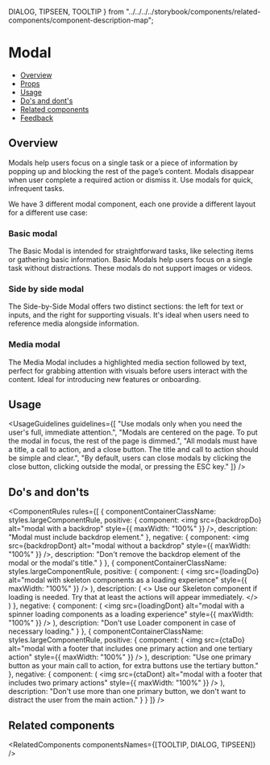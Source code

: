   DIALOG,
  TIPSEEN,
  TOOLTIP
} from "../../../../storybook/components/related-components/component-description-map";

<Meta title="Internal/Components/Modal [New]" />

# Modal

- [Overview](#overview)
- [Props](#props)
- [Usage](#usage)
- [Do's and dont's](do's-and-don'ts)
- [Related components](#related-components)
- [Feedback](#feedback)

## Overview

Modals help users focus on a single task or a piece of information by popping up and blocking the rest of the page’s content. Modals disappear when user complete a required action or dismiss it. Use modals for quick, infrequent tasks.

We have 3 different modal component, each one provide a different layout for a different use case:

### Basic modal

The Basic Modal is intended for straightforward tasks, like selecting items or gathering basic information. Basic Modals help users focus on a single task without distractions. These modals do not support images or videos.

<Canvas of={BasicModalPreview} sourceState="none" />

### Side by side modal

The Side-by-Side Modal offers two distinct sections: the left for text or inputs, and the right for supporting visuals.
It's ideal when users need to reference media alongside information.

<Canvas of={SideBySideModalPreview} sourceState="none" />

### Media modal

The Media Modal includes a highlighted media section followed by text, perfect for grabbing attention with visuals before users interact with the content. Ideal for introducing new features or onboarding.

<Canvas of={MediaModalPreview} sourceState="none" />

## Usage

<UsageGuidelines
  guidelines={[
    "Use modals only when you need the user's full, immediate attention.",
    "Modals are centered on the page. To put the modal in focus, the rest of the page is dimmed.",
    "All modals must have a title, a call to action, and a close button. The title and call to action should be simple and clear.",
    "By default, users can close modals by clicking the close button, clicking outside the modal, or pressing the ESC key."
  ]}
/>

<ModalTip />

## Do's and don'ts

<ComponentRules
  rules={[
    {
      componentContainerClassName: styles.largeComponentRule,
      positive: {
        component: <img src={backdropDo} alt="modal with a backdrop" style={{ maxWidth: "100%" }} />,
        description: "Modal must include backdrop element."
      },
      negative: {
        component: <img src={backdropDont} alt="modal without a backdrop" style={{ maxWidth: "100%" }} />,
        description: "Don't remove the backdrop element of the modal or the modal's title."
      }
    },
    {
      componentContainerClassName: styles.largeComponentRule,
      positive: {
        component: (
          <img
            src={loadingDo}
            alt="modal with skeleton components as a loading experience"
            style={{ maxWidth: "100%" }}
          />
        ),
        description: (
          <>
            Use our <StorybookLink page="Feedback/Skeleton">Skeleton</StorybookLink> component if loading is needed. Try
            that at least the actions will appear immediately.
          </>
        )
      },
      negative: {
        component: (
          <img
            src={loadingDont}
            alt="modal with a spinner loading components as a loading experience"
            style={{ maxWidth: "100%" }}
          />
        ),
        description: "Don't use Loader component in case of necessary loading."
      }
    },
    {
      componentContainerClassName: styles.largeComponentRule,
      positive: {
        component: (
          <img
            src={ctaDo}
            alt="modal with a footer that includes one primary action and one tertiary action"
            style={{ maxWidth: "100%" }}
          />
        ),
        description: "Use one primary button as your main call to action, for extra buttons use the tertiary button."
      },
      negative: {
        component: (
          <img src={ctaDont} alt="modal with a footer that includes two primary actions" style={{ maxWidth: "100%" }} />
        ),
        description: "Don't use more than one primary button, we don't want to distract the user from the main action."
      }
    }
  ]}
/>

## Related components

<RelatedComponents componentsNames={[TOOLTIP, DIALOG, TIPSEEN]} />
